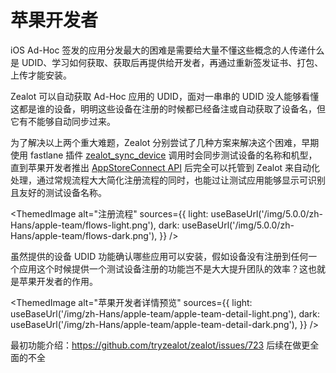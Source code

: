 
# 苹果开发者

iOS Ad-Hoc 签发的应用分发最大的困难是需要给大量不懂这些概念的人传递什么是 UDID、学习如何获取、获取后再提供给开发者，再通过重新签发证书、打包、上传才能安装。

Zealot 可以自动获取 Ad-Hoc 应用的 UDID，面对一串串的 UDID 没人能够看懂这都是谁的设备，明明这些设备在注册的时候都已经备注或自动获取了设备名，但它有不能够自动同步过来。

为了解决以上两个重大难题，Zealot 分别尝试了几种方案来解决这个困难，早期使用 fastlane 插件 [zealot_sync_device](/docs/developer-guide/fastlane/zealot_sync_devices) 调用时会同步测试设备的名称和机型，直到苹果开发者推出 [AppStoreConnect API](https://developer.apple.com/documentation/appstoreconnectapi) 后完全可以托管到 Zealot 来自动化处理，通过常规流程大大简化注册流程的同时，也能过让测试应用能够显示可识别且友好的测试设备名称。

<ThemedImage
  alt="注册流程"
  sources={{
    light: useBaseUrl('/img/5.0.0/zh-Hans/apple-team/flows-light.png'),
    dark: useBaseUrl('/img/5.0.0/zh-Hans/apple-team/flows-dark.png'),
  }}
/>

虽然提供的设备 UDID 功能确认哪些应用可以安装，假如设备没有注册到任何一个应用这个时候提供一个测试设备注册的功能岂不是大大提升团队的效率？这也就是苹果开发者的作用。

<ThemedImage
  alt="苹果开发者详情预览"
  sources={{
    light: useBaseUrl('/img/zh-Hans/apple-team/apple-team-detail-light.png'),
    dark: useBaseUrl('/img/zh-Hans/apple-team/apple-team-detail-dark.png'),
  }}
/>

最初功能介绍：https://github.com/tryzealot/zealot/issues/723 后续在做更全面的不全
